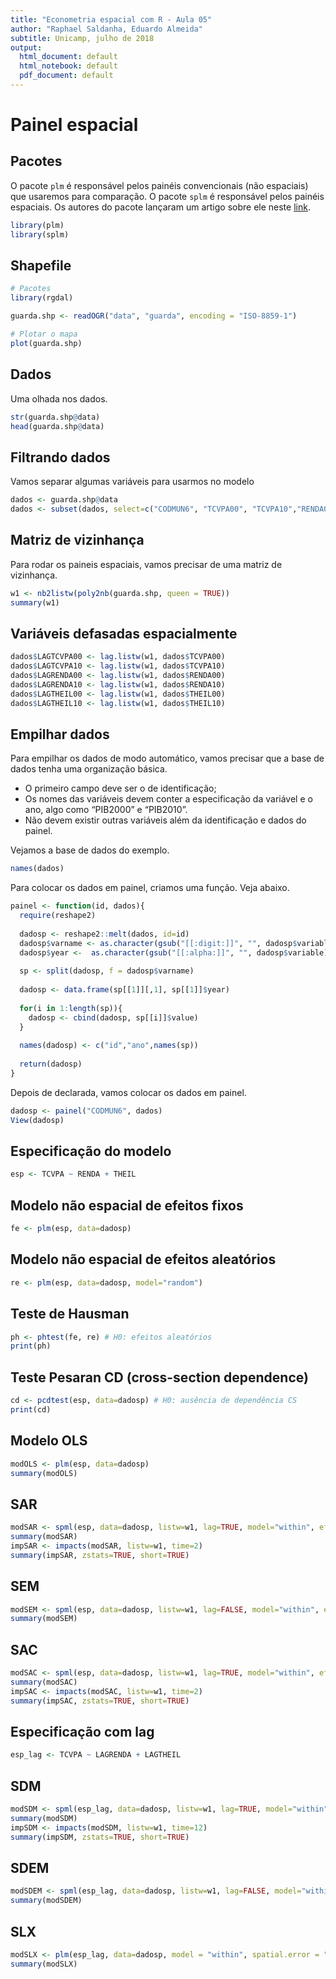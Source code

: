 ```yaml
---
title: "Econometria espacial com R - Aula 05"
author: "Raphael Saldanha, Eduardo Almeida"
subtitle: Unicamp, julho de 2018
output:
  html_document: default
  html_notebook: default
  pdf_document: default
---
```


# Painel espacial

## Pacotes

O pacote `plm` é responsável pelos painéis convencionais (não espaciais) que usaremos para comparação. O pacote `splm` é responsável pelos painéis espaciais. Os autores do pacote lançaram um artigo sobre ele neste [link](https://www.jstatsoft.org/article/view/v047i01/v47i01.pdf).

```r
library(plm)
library(splm)
```

## Shapefile

```r
# Pacotes
library(rgdal)

guarda.shp <- readOGR("data", "guarda", encoding = "ISO-8859-1")

# Plotar o mapa
plot(guarda.shp)
```

## Dados

Uma olhada nos dados.

```r
str(guarda.shp@data)
head(guarda.shp@data)
```

## Filtrando dados

Vamos separar algumas variáveis para usarmos no modelo

```r
dados <- guarda.shp@data
dados <- subset(dados, select=c("CODMUN6", "TCVPA00", "TCVPA10","RENDA00", "RENDA10", "THEIL00","THEIL10"))
```

## Matriz de vizinhança

Para rodar os paineis espaciais, vamos precisar de uma matriz de vizinhança.

```r
w1 <- nb2listw(poly2nb(guarda.shp, queen = TRUE))
summary(w1)
```

## Variáveis defasadas espacialmente

```r
dados$LAGTCVPA00 <- lag.listw(w1, dados$TCVPA00)
dados$LAGTCVPA10 <- lag.listw(w1, dados$TCVPA10)
dados$LAGRENDA00 <- lag.listw(w1, dados$RENDA00)
dados$LAGRENDA10 <- lag.listw(w1, dados$RENDA10)
dados$LAGTHEIL00 <- lag.listw(w1, dados$THEIL00)
dados$LAGTHEIL10 <- lag.listw(w1, dados$THEIL10)
```

## Empilhar dados

Para empilhar os dados de modo automático, vamos precisar que a base de dados tenha uma organização básica.

* O primeiro campo deve ser o de identificação;
* Os nomes das variáveis devem conter a especificação da variável e o ano, algo como "PIB2000" e "PIB2010".
* Não devem existir outras variáveis além da identificação e dados do painel.

Vejamos a base de dados do exemplo.

```r
names(dados)
```

Para colocar os dados em painel, criamos uma função. Veja abaixo.

```r
painel <- function(id, dados){
  require(reshape2)
  
  dadosp <- reshape2::melt(dados, id=id)
  dadosp$varname <- as.character(gsub("[[:digit:]]", "", dadosp$variable))
  dadosp$year <-  as.character(gsub("[[:alpha:]]", "", dadosp$variable))
  
  sp <- split(dadosp, f = dadosp$varname)
  
  dadosp <- data.frame(sp[[1]][,1], sp[[1]]$year)
  
  for(i in 1:length(sp)){
    dadosp <- cbind(dadosp, sp[[i]]$value)
  }
  
  names(dadosp) <- c("id","ano",names(sp)) 
  
  return(dadosp)
}
```

Depois de declarada, vamos colocar os dados em painel.

```r
dadosp <- painel("CODMUN6", dados)
View(dadosp)
```

## Especificação do modelo

```r
esp <- TCVPA ~ RENDA + THEIL
```

## Modelo não espacial de efeitos fixos

```r
fe <- plm(esp, data=dadosp)
```

## Modelo não espacial de efeitos aleatórios

```r
re <- plm(esp, data=dadosp, model="random")
```

## Teste de Hausman

```r
ph <- phtest(fe, re) # H0: efeitos aleatórios
print(ph)
```

## Teste Pesaran CD (cross-section dependence)

```r
cd <- pcdtest(esp, data=dadosp) # H0: ausência de dependência CS
print(cd)
```

## Modelo OLS

```r
modOLS <- plm(esp, data=dadosp)
summary(modOLS)
```

## SAR

```r
modSAR <- spml(esp, data=dadosp, listw=w1, lag=TRUE, model="within", effect="individual", spatial.error="none")
summary(modSAR)
impSAR <- impacts(modSAR, listw=w1, time=2)
summary(impSAR, zstats=TRUE, short=TRUE)
```

## SEM

```r
modSEM <- spml(esp, data=dadosp, listw=w1, lag=FALSE, model="within", effect="individual", spatial.error="b")
summary(modSEM)
```

## SAC

```r
modSAC <- spml(esp, data=dadosp, listw=w1, lag=TRUE, model="within", effect="individual", spatial.error="b")
summary(modSAC)
impSAC <- impacts(modSAC, listw=w1, time=2)
summary(impSAC, zstats=TRUE, short=TRUE)
```

## Especificação com lag

```r
esp_lag <- TCVPA ~ LAGRENDA + LAGTHEIL
```

## SDM

```r
modSDM <- spml(esp_lag, data=dadosp, listw=w1, lag=TRUE, model="within", effect="individual", spatial.error="none")
summary(modSDM)
impSDM <- impacts(modSDM, listw=w1, time=12)
summary(impSDM, zstats=TRUE, short=TRUE)
```

## SDEM

```r
modSDEM <- spml(esp_lag, data=dadosp, listw=w1, lag=FALSE, model="within", effect="individual", spatial.error="b")
summary(modSDEM)
```

## SLX

```r
modSLX <- plm(esp_lag, data=dadosp, model = "within", spatial.error = "none", lag = FALSE)
summary(modSLX)
```

